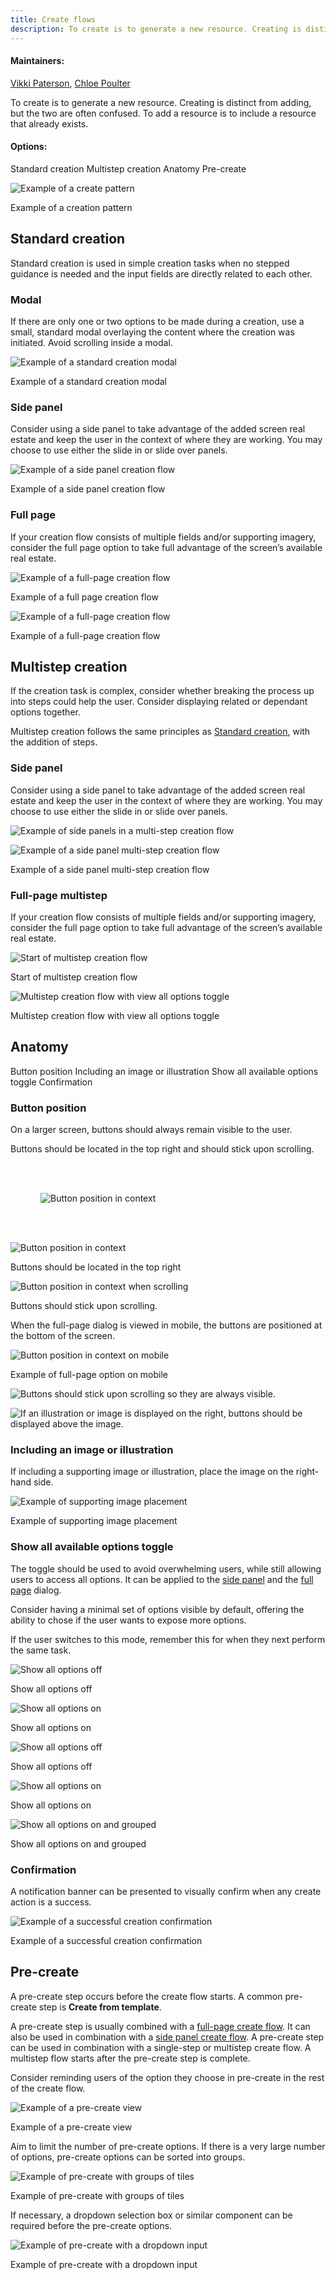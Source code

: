 ```yaml
---
title: Create flows
description: To create is to generate a new resource. Creating is distinct from adding, but the two are often confused. To add a resource is to include a resource that already exists.
---
```


#### Maintainers:

[Vikki Paterson](https://github.com/vikkipaterson), [Chloe Poulter](https://github.com/chloepoulterdesign)

<PageDescription>

To create is to generate a new resource. Creating is distinct from adding, but the two are often confused. To add a resource is to include a resource that already exists.

</PageDescription>

#### Options:

<AnchorLinks>
  <AnchorLink>Standard creation</AnchorLink>
  <AnchorLink>Multistep creation</AnchorLink>
  <AnchorLink>Anatomy</AnchorLink>
  <AnchorLink>Pre-create</AnchorLink>
</AnchorLinks>

![Example of a create pattern](images/1.png)

<Caption>Example of a creation pattern</Caption>

## Standard creation

Standard creation is used in simple creation tasks when no stepped guidance is needed and the input fields are directly related to each other.

### Modal

If there are only one or two options to be made during a creation, use a small, standard modal overlaying the content where the creation was initiated. Avoid scrolling inside a modal.

<Row>
<Column colLg={8}>

![Example of a standard creation modal](images/2.png)

<Caption>Example of a standard creation modal</Caption>

</Column>
</Row>

### Side panel

Consider using a side panel to take advantage of the added screen real estate and keep the user in the context of where they are working. You may choose to use either the slide in or slide over panels.

<Row>
<Column colLg={8}>

![Example of a side panel creation flow](images/3.png)

<Caption>Example of a side panel creation flow</Caption>

</Column>
</Row>

### Full page

If your creation flow consists of multiple fields and/or supporting imagery, consider the full page option to take full advantage of the screen’s available real estate.

<Row>
<Column colLg={8}>

![Example of a full-page creation flow](images/4.png)

<Caption>Example of a full page creation flow</Caption>

</Column>
</Row>

<Row>
<Column colLg={8}>

![Example of a full-page creation flow](images/5.png)

<Caption>Example of a full-page creation flow</Caption>

</Column>
</Row>

## Multistep creation

If the creation task is complex, consider whether breaking the process up into steps could help the user. Consider displaying related or dependant options together.

Multistep creation follows the same principles as [Standard creation](#standard-creation), with the addition of steps.

### Side panel

Consider using a side panel to take advantage of the added screen real estate and keep the user in the context of where they are working. You may choose to use either the slide in or slide over panels.

<Row>
<Column colLg={8}>

![Example of side panels in a multi-step creation flow](images/6.png)

</Column>
</Row>

<Row>
<Column colLg={8}>

![Example of a side panel multi-step creation flow](images/7.png)

<Caption>Example of a side panel multi-step creation flow</Caption>

</Column>
</Row>

### Full-page multistep

If your creation flow consists of multiple fields and/or supporting imagery, consider the full page option to take full advantage of the screen’s available real estate.

<Row>
<Column colLg={8}>

![Start of multistep creation flow](images/8.png)

<Caption>Start of multistep creation flow</Caption>

</Column>
</Row>

<Row>
<Column colLg={8}>

![Multistep creation flow with view all options toggle](images/9.png)

<Caption>Multistep creation flow with view all options toggle</Caption>

</Column>
</Row>

## Anatomy

<AnchorLinks small>
  <AnchorLink>Button position</AnchorLink>
  <AnchorLink>Including an image or illustration</AnchorLink>
  <AnchorLink>Show all available options toggle</AnchorLink>
  <AnchorLink>Confirmation</AnchorLink>
</AnchorLinks>

### Button position

On a larger screen, buttons should always remain visible to the user.

Buttons should be located in the top right and should stick upon scrolling.

<Row>
<Column colLg={8}>

<img
  src="/images/10.gif"
  alt="Button position in context"
  title="Button position in context"
  style="padding:3rem"
/>

</Column>
</Row>

<Row>
<Column colLg={8}>

![Button position in context](images/11.png)

<Caption>Buttons should be located in the top right</Caption>

</Column>
</Row>

<Row>
<Column colLg={8}>

![Button position in context when scrolling](images/12.png)

<Caption>Buttons should stick upon scrolling.</Caption>

</Column>
</Row>

When the full-page dialog is viewed in mobile, the buttons are positioned at the bottom of the screen.

<Row>
<Column colLg={8}>

![Button position in context on mobile](images/13.png)

<Caption>Example of full-page option on mobile</Caption>

</Column>
</Row>

<DoDontRow>
<DoDont colLg={6} caption="Buttons should stick upon scrolling so they are always visible.">

![Buttons should stick upon scrolling so they are always visible.](/images/14a.png)

</DoDont>
<DoDont colLg={6} caption="If an illustration or image is displayed, buttons should be displayed above the image.">

![If an illustration or image is displayed on the right, buttons should be displayed above the image.](/images/14b.png)

</DoDont>
</DoDontRow>

### Including an image or illustration

If including a supporting image or illustration, place the image on the right-hand side.

<Row>
<Column colLg={8}>

![Example of supporting image placement](images/15.png)

<Caption>Example of supporting image placement</Caption>

</Column>
</Row>

### Show all available options toggle

The toggle should be used to avoid overwhelming users, while still allowing users to access all options. It can be applied to the [side panel](#side-panel) and the [full page](#full-page) dialog.

Consider having a minimal set of options visible by default, offering the ability to chose if the user wants to expose more options.

If the user switches to this mode, remember this for when they next perform the same task.

<Row>
<Column colMd={4} colLg={6}>

![Show all options off](images/16.png)

<Caption>Show all options off</Caption>

</Column>

<Column colMd={4} colLg={6}>

![Show all options on](images/17.png)

<Caption>Show all options on</Caption>

</Column>
</Row>

<Row>
<Column colLg={8}>

![Show all options off](images/18.png)

<Caption>Show all options off</Caption>

</Column>
</Row>

<Row>
<Column colLg={8}>

![Show all options on](images/19.png)

<Caption>Show all options on</Caption>

</Column>
</Row>

<Row>
<Column colLg={8}>

![Show all options on and grouped](images/20.png)

<Caption>Show all options on and grouped</Caption>

</Column>
</Row>

### Confirmation

A notification banner can be presented to visually confirm when any create action is a success.

<Row>
<Column colLg={8}>

![Example of a successful creation confirmation](images/27.png)

<Caption>Example of a successful creation confirmation</Caption>

</Column>
</Row>

## Pre-create

A pre-create step occurs before the create flow starts. A common pre-create step is **Create from template**.

A pre-create step is usually combined with a [full-page create flow](#full-page). It can also be used in combination with a [side panel create flow](#full-page). A pre-create step can be used in combination with a single-step or multistep create flow. A multistep flow starts after the pre-create step is complete.

Consider reminding users of the option they choose in pre-create in the rest of the create flow.

<Row>
<Column colLg={8}>

![Example of a pre-create view](images/Precreate1.png)

<Caption>Example of a pre-create view</Caption>

</Column>
</Row>

Aim to limit the number of pre-create options. If there is a very large number of options, pre-create options can be sorted into groups.

<Row>
<Column colLg={8}>

![Example of pre-create with groups of tiles](images/Precreate2.png)

<Caption>Example of pre-create with groups of tiles</Caption>

</Column>
</Row>

If necessary, a dropdown selection box or similar component can be required before the pre-create options.

<Row>
<Column colLg={8}>

![Example of pre-create with a dropdown input](images/Precreate3.png)

<Caption>Example of pre-create with a dropdown input</Caption>

</Column>
</Row>
